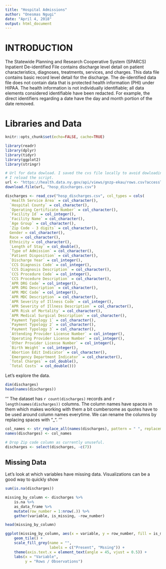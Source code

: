 ```yaml
---
title: "Hospital Admissions"
author: "Onesmas Ngugi"
date: "April 4, 2018"
output: html_document
---
```

# INTRODUCTION

The Statewide Planning and Research Cooperative System (SPARCS) Inpatient De-identified File contains discharge level detail on patient characteristics, diagnoses, treatments, services, and charges. This data file contains basic record level detail for the discharge. The de-identified data file does not contain data that is protected health information (PHI) under HIPAA. The health information is not individually identifiable; all data elements considered identifiable have been redacted. For example, the direct identifiers regarding a date have the day and month portion of the date removed.



# Libraries and Data

```r
knitr::opts_chunk$set(echo=FALSE, cache=TRUE)
```

```r
library(readr)
library(dplyr)
library(tidyr)
library(ggplot2)
library(stringr)
```
```r
# Url for data dowload. I saved the cvs file locally to avoid dowloading each time
# I reload the script.
url <- "https://health.data.ny.gov/api/views/gnzp-ekau/rows.csv?accessType=DOWNLOAD"
download.file(url, "hosp_discharges.csv")
```
```r
discharges <- read_csv("hosp_discharges.csv", col_types = cols(
  `Health Service Area` = col_character(),
  `Hospital County` = col_character(),
  `Operating Certificate Number` = col_character(),
  `Facility Id` = col_integer(),
  `Facility Name` = col_character(),
  `Age Group` = col_character(),
  `Zip Code - 3 digits` = col_character(),
  Gender = col_character(),
  Race = col_character(),
  Ethnicity = col_character(),
  `Length of Stay` = col_double(),
  `Type of Admission` = col_character(),
  `Patient Disposition` = col_character(),
  `Discharge Year` = col_integer(),
  `CCS Diagnosis Code` = col_integer(),
  `CCS Diagnosis Description` = col_character(),
  `CCS Procedure Code` = col_integer(),
  `CCS Procedure Description` = col_character(),
  `APR DRG Code` = col_integer(),
  `APR DRG Description` = col_character(),
  `APR MDC Code` = col_integer(),
  `APR MDC Description` = col_character(),
  `APR Severity of Illness Code` = col_integer(),
  `APR Severity of Illness Description` = col_character(),
  `APR Risk of Mortality` = col_character(),
  `APR Medical Surgical Description` = col_character(),
  `Payment Typology 1` = col_character(),
  `Payment Typology 2` = col_character(),
  `Payment Typology 3` = col_character(),
  `Attending Provider License Number` = col_integer(),
  `Operating Provider License Number` = col_integer(),
  `Other Provider License Number` = col_integer(),
  `Birth Weight` = col_integer(),
  `Abortion Edit Indicator` = col_character(),
  `Emergency Department Indicator` = col_character(),
  `Total Charges` = col_double(),
  `Total Costs` = col_double()))
```

Let's explore the data.

```r
dim(discharges)
head(names(discharges))
```

'''
The dataset has `r count(discharges)` records and `r length(names(discharges))` columns.
The column names have spaces in them which makes working with them a bit cumbersome as quotes have to be used around column names everytime. We can rename the columns by replacing spaces with "_".
'''


```r
col_names <- str_replace_all(names(discharges), pattern = " ", replacement = "_")
names(discharges) <- col_names

# Drop Zip code column as currently unuseful.
discharges <- select(discharges, -c(7))
```

## Missing Data

Let's look at which variables have missing data. Visualizations can be a good way
to quickly show 

```r
sum(is.na(discharges))
```
```r
missing_by_column <- discharges %>% 
    is.na %>%
    as_data_frame %>%
    mutate(row_number = 1:nrow(.)) %>%
    gather(variable, is_missing, -row_number)

head(missing_by_column)
```

```r
ggplot(missing_by_column, aes(x = variable, y = row_number, fill = is_missing)) +
    geom_tile() +
    scale_fill_grey(name = "",
                    labels = c("Present", "Mssing")) +
    theme(axis.text.x = element_text(angle = 45, vjust = 0.5)) +
    labs(x = "Variable",
         y = "Rows / Observations")
```


